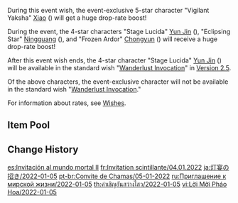 {{Wish
|name              = Invitation to Mundane Life 2022-01-05
|image             = Invitation to Mundane Life 2022-01-05.png
|type              = Character Event
|type2             = 2
|duration          = event
|time_start        = 2022-01-05 11:00:00
|time_start_offset = GMT+8
|time_end          = 2022-01-25 17:59:59
|link              = https://genshin.hoyoverse.com/en/news/detail/18158
|preceding         = Oni's Royale/2021-12-14
|succeeding        = Gentry of Hermitage/2022-01-25
|succeeding2       = Adrift in the Harbor/2022-01-25
|alongside         = The Transcendent One Returns/2022-01-05
|alongside2        = Epitome Invocation/2022-01-05
|previous          = Invitation to Mundane Life/2021-02-03
|next              = Invitation to Mundane Life/2022-05-31
}}

During this event wish, the event-exclusive 5-star character "Vigilant Yaksha" [[Xiao]] ({{Anemo}}) will get a huge drop-rate boost!

During the event, the 4-star characters "Stage Lucida" [[Yun Jin]] ({{Geo}}), "Eclipsing Star" [[Ningguang]] ({{Geo}}), and "Frozen Ardor" [[Chongyun]] ({{Cryo}}) will receive a huge drop-rate boost!

After this event wish ends, the 4-star character "Stage Lucida" [[Yun Jin]] ({{Geo}}) will be available in the standard wish "[[Wanderlust Invocation]]" in [[Version 2.5]].

Of the above characters, the event-exclusive character will not be available in the standard wish "[[Wanderlust Invocation]]."

For information about rates, see [[Wishes]].

==Item Pool==
{{Wish Pool
|^Xiao
|^Yun Jin
|^Ningguang
|^Chongyun
|Diluc
|Jean
|Keqing
|Mona
|Qiqi
|Barbara
|Beidou
|Bennett
|Diona
|Fischl
|Gorou
|Kujou Sara
|Noelle
|Razor
|Rosaria
|Sayu
|Sucrose
|Thoma
|Xiangling
|Xingqiu
|Xinyan
|Yanfei
|Dragon's Bane
|Eye of Perception
|Favonius Codex
|Favonius Greatsword
|Favonius Lance
|Favonius Sword
|Favonius Warbow
|Lion's Roar
|Rainslasher
|Rust
|Sacrificial Bow
|Sacrificial Fragments
|Sacrificial Greatsword
|Sacrificial Sword
|The Bell
|The Flute
|The Stringless
|The Widsith
|Black Tassel
|Bloodtainted Greatsword
|Cool Steel
|Debate Club
|Emerald Orb
|Ferrous Shadow
|Harbinger of Dawn
|Magic Guide
|Raven Bow
|Sharpshooter's Oath
|Skyrider Sword
|Slingshot
|Thrilling Tales of Dragon Slayers
}}

==Change History==
{{Change History|2.4}}

[[es:Invitación al mundo mortal II]]
[[fr:Invitation scintillante/04.01.2022]]
[[ja:灯宴の招き/2022-01-05]]
[[pt-br:Convite de Chamas/05-01-2022]]
[[ru:Приглашение к мирской жизни/2022-01-05]]
[[th:คำเชิญอันสว่างไสว/2022-01-05]]
[[vi:Lời Mời Pháo Hoa/2022-01-05]]